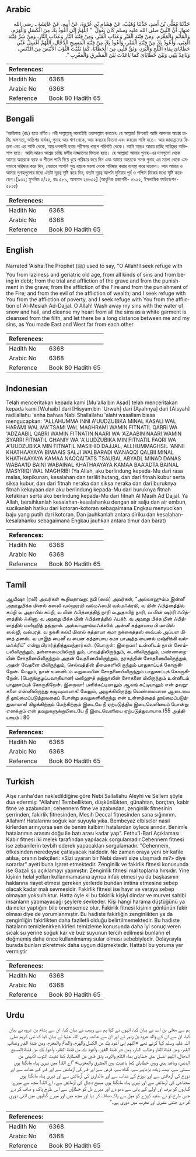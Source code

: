 ## Arabic


<div dir="rtl" lang="ar" style={{fontSize:'larger',backgroundColor:'#f8f9fa',padding:20}}>
حَدَّثَنَا مُعَلَّى بْنُ أَسَدٍ، حَدَّثَنَا وُهَيْبٌ، عَنْ هِشَامِ بْنِ عُرْوَةَ، عَنْ أَبِيهِ، عَنْ عَائِشَةَ ـ رضى الله عنها ـ أَنَّ النَّبِيَّ صلى الله عليه وسلم كَانَ يَقُولُ ‏ "‏ اللَّهُمَّ إِنِّي أَعُوذُ بِكَ مِنَ الْكَسَلِ وَالْهَرَمِ، وَالْمَأْثَمِ وَالْمَغْرَمِ، وَمِنْ فِتْنَةِ الْقَبْرِ وَعَذَابِ الْقَبْرِ، وَمِنْ فِتْنَةِ النَّارِ وَعَذَابِ النَّارِ، وَمِنْ شَرِّ فِتْنَةِ الْغِنَى، وَأَعُوذُ بِكَ مِنْ فِتْنَةِ الْفَقْرِ، وَأَعُوذُ بِكَ مِنْ فِتْنَةِ الْمَسِيحِ الدَّجَّالِ، اللَّهُمَّ اغْسِلْ عَنِّي خَطَايَاىَ بِمَاءِ الثَّلْجِ وَالْبَرَدِ، وَنَقِّ قَلْبِي مِنَ الْخَطَايَا، كَمَا نَقَّيْتَ الثَّوْبَ الأَبْيَضَ مِنَ الدَّنَسِ، وَبَاعِدْ بَيْنِي وَبَيْنَ خَطَايَاىَ كَمَا بَاعَدْتَ بَيْنَ الْمَشْرِقِ وَالْمَغْرِبِ ‏"‏‏.‏
</div>
<div style={{backgroundColor:'#f8f9fa',padding:20, marginBottom: 10}}><table> <thead> <tr> <th>References:</th> <th></th> </tr> </thead> <tbody><tr><td>Hadith No</td><td>6368</td></tr><tr><td>Arabic No</td><td>6368</td></tr><tr><td>Reference</td><td>Book 80 Hadith 65</td></tr></tbody></table></div>

## Bengali


<div dir="ltr" lang="bn" style={{fontSize:'larger',backgroundColor:'#f8f9fa',padding:20}}>
‘আয়িশাহ (রাঃ) হতে বর্ণিত। নবী সাল্লাল্লাহু আলাইহি ওয়াসাল্লাম বলতেনঃ হে আল্লাহ! নিশ্চয়ই আমি আপনার আশ্রয় চাচ্ছি অলসতা, অতিশয় বার্ধক্য, গুনাহ আর ঋণ থেকে, আর কবরের ফিতনা এবং কবরের শাস্তি হতে। আর জাহান্নামের ফিতনা এবং এর শাস্তি থেকে, আর ধনশালী হবার পরীক্ষার খারাপ পরিণতি থেকে। আমি আরও আশ্রয় চাচ্ছি দারিদ্রের অভিশাপ হতে। আমি আরও আশ্রয় চাচ্ছি মসীহ দাজ্জালের ফিতনা হতে। হে আল্লাহ! আমার গুনাহ-এর দাগগুলো থেকে আমার অন্তরকে বরফ ও শীতল পানি দিয়ে ধুয়ে পরিষ্কার করে দিন এবং আমার অন্তরকে সমস্ত গুনাহ এর ময়লা থেকে এমনভাবে পরিষ্কার করে দিন, যেভাবে আপনি শুভ্র বস্ত্রকে ময়লা থেকে পরিষ্কার করার ব্যবস্থা করে থাকেন। আর আমার ও আমার গুনাহগুলোর মধ্যে এতটা দূরত্ব সৃষ্টি করে দিন, যতটা দূরত্ব আপনি দুনিয়ার পূর্ব ও পশ্চিম দিকের মধ্যে সৃষ্টি করেছেন।[৯৩২; মুসলিম ৫/২৫, হাঃ ৫৮৯, আহমাদ ২৪৬৩২] (আধুনিক প্রকাশনী- ৫৯২২, ইসলামিক ফাউন্ডেশন- ৫৮১৫)
</div>
<div style={{backgroundColor:'#f8f9fa',padding:20, marginBottom: 10}}><table> <thead> <tr> <th>References:</th> <th></th> </tr> </thead> <tbody><tr><td>Hadith No</td><td>6368</td></tr><tr><td>Arabic No</td><td>6368</td></tr><tr><td>Reference</td><td>Book 80 Hadith 65</td></tr></tbody></table></div>

## English


<div dir="ltr" lang="en" style={{fontSize:'larger',backgroundColor:'#f8f9fa',padding:20}}>
Narrated 'Aisha:The Prophet (ﷺ) used to say, "O Allah! I seek refuge with You from laziness and geriatric old age, from all kinds of sins and from being in debt; from the trial and affliction of the grave and from the punishment in the grave; from the affliction of the Fire and from the punishment of the Fire; and from the evil of the affliction of wealth; and I seek refuge with You from the affliction of poverty, and I seek refuge with You from the affliction of Al-Mesiah Ad-Dajjal. O Allah! Wash away my sins with the water of snow and hail, and cleanse my heart from all the sins as a white garment is cleansed from the filth, and let there be a long distance between me and my sins, as You made East and West far from each other
</div>
<div style={{backgroundColor:'#f8f9fa',padding:20, marginBottom: 10}}><table> <thead> <tr> <th>References:</th> <th></th> </tr> </thead> <tbody><tr><td>Hadith No</td><td>6368</td></tr><tr><td>Arabic No</td><td>6368</td></tr><tr><td>Reference</td><td>Book 80 Hadith 65</td></tr></tbody></table></div>

## Indonesian


<div dir="ltr" lang="id" style={{fontSize:'larger',backgroundColor:'#f8f9fa',padding:20}}>
Telah menceritakan kepada kami [Mu'alla bin Asad] telah menceritakan kepada kami [Wuhaib] dari [Hisyam bin 'Urwah] dari [Ayahnya] dari [Aisyah] radliallahu 'anha bahwa Nabi Shallallahu 'alahi wasallam biasa mengucapkan: "ALLAHUMMA INNI A'UUDZUBIKA MINAL KASALI WAL HARAMI WAL MA'TSAMI WAL MAGHRAMI WAMIN FITNATIL QABRI WA 'ADZAABIL QABRI WAMIN FITNATIN NAARI WA 'AZAABIN NAARI WAMIN SYARRI FITNATIL GHANIY WA 'A'UUDZUBIKA MIN FITNATIL FAQRI WA A'UUDZUBIKA MIN FITNATIL MASIIHID DAJJAL, ALLHUMMAGHSIL 'ANNII KHATHAAYAYA BIMAAIS SALJI WALBARADI WANAQQI QALBII MINAL KHATHAAYAYA KAMAA NAQQAITATS TSAUBAL ABYADL MINAD DANAS WABAA'ID BAINI WABAINAL KHATHAAYAYA KAMAA BAA'ADTA BAINAL MASYRIQI WAL MAGHRIBI (Ya Allah, aku berlindung kepada-Mu dari rasa malas, kepikunan, kesalahan dan terlilit hutang, dan dari fitnah kubur serta siksa kubur, dan dari fitnah neraka dan siksa neraka dan dari buruknya fitnah kekayaan dan aku berlindung kepada-Mu dari buruknya fitnah kefakiran serta aku berlindung kepada-Mu dari fitnah Al Masih Ad Dajjal. Ya Allah, bersihkanlah kesalahan-kesalahanku dengan air salju dan air embun, sucikanlah hatiku dari kotoran-kotoran sebagaimana Engkau menyucikan baju yang putih dari kotoran. Dan jauhkanlah antara diriku dan kesalahan-kesalahanku sebagaimana Engkau jauhkan antara timur dan barat)
</div>
<div style={{backgroundColor:'#f8f9fa',padding:20, marginBottom: 10}}><table> <thead> <tr> <th>References:</th> <th></th> </tr> </thead> <tbody><tr><td>Hadith No</td><td>6368</td></tr><tr><td>Arabic No</td><td>6368</td></tr><tr><td>Reference</td><td>Book 80 Hadith 65</td></tr></tbody></table></div>

## Tamil


<div dir="ltr" lang="ta" style={{fontSize:'larger',backgroundColor:'#f8f9fa',padding:20}}>
ஆயிஷா (ரலி) அவர்கள் கூறியதாவது: நபி (ஸல்) அவர்கள், “அல்லாஹும்ம இன்னீ அஊதுபிக்க மினல் கஸலி வல்ஹரமி வல்மஃஸமி வல்மஃக்ரமி, வ மின் ஃபித்னத்தில் கப்றி வ அதாபில் கப்றி, வ மின் ஃபித்னத்திந் நாரி வஅதாபிந் நாரி, வ மின் ஷர்ரி ஃபித்னத்தில் ஃகினா. வ அஊது பிக்க மின் ஃபித்னத்தில் ஃபக்ர். வ அஊது பிக்க மின் ஃபித்னத்தில் மஸீஹித் தஜ்ஜால். அல்லாஹும்மஃக்ஸில் அன்னீ கத்தாயாய பி மாயிஸ் ஸல்ஜி, வல்பரத். வ நக்கி கல்பீ மினல் கத்தாயா கமா நக்கைத்தஸ் ஸவ்பல் அப்யள மினத் தனஸ். வ பாஇத் பைனீ வ பைன கத்தாயாய கமா பாஅத்த பைனல் மஷ்ரிக்கி வல்மஃக்ரிப்” என்று பிரார்த்தித்துவந்தார்கள். (பொருள்: இறைவா! உன்னிடம் நான் சோம்பலிலிருந்தும், தள்ளாமையிலிருந் தும், பாவத்திலிருந்தும், கடனிலிருந்தும், மண்ணறையின் சோதனையிலிருந்தும் அதன் வேதனையிலிருந்தும், நரகத்தின் சோதனையிலிருந்தும், அதன் வேதனை யிலிருந்தும், செல்வத்தின் தீமைகளிலி ருந்தும் பாதுகாப்புக் கோருகிறேன். மேலும், நான் உன்னிடம் வறுமையின் சோதனையிலிருந்தும் பாதுகாப்புக் கோருகிறேன். (பெருங்குழப்பவாதியான) மஸீஹுத் தஜ்ஜாலின் சோதனை யிலிருந்தும் உன்னிடம் பாதுகாப்புக் கோருகிறேன். இறைவா! பனிக்கட்டியாலும் ஆலங் கட்டியாலும் என் தவறுகளை என்னிலிருந்து கழுவுவாயாக! மேலும், அழுக்கிலிருந்து வெண்மையான ஆடையை நீ தூய்மைப்படுத்துவதைப் போன்று தவறுகளிலிருந்து என் உள்ளத்தைத் தூய்மைப்படுத்துவாயாக! கிழக்கிற்கும் மேற்கிற்கும் இடையே நீ ஏற்படுத்திய இடைவெளியைப் போன்று எனக்கும் என் தவறுகளுக்குமிடையே நீ இடைவெளியை ஏற்படுத்துவாயாக.)55 அத்தியாயம் : 80
</div>
<div style={{backgroundColor:'#f8f9fa',padding:20, marginBottom: 10}}><table> <thead> <tr> <th>References:</th> <th></th> </tr> </thead> <tbody><tr><td>Hadith No</td><td>6368</td></tr><tr><td>Arabic No</td><td>6368</td></tr><tr><td>Reference</td><td>Book 80 Hadith 65</td></tr></tbody></table></div>

## Turkish


<div dir="ltr" lang="tr" style={{fontSize:'larger',backgroundColor:'#f8f9fa',padding:20}}>
Aişe r.anha'dan nakledildiğine göre Nebi Sallallahu Aleyhi ve Sellem şöyle dua edermiş: "Allahım! Tembellikten, düşkünlükten, günahtan, borçtan, kabir fitne ve azabından, cehennem fitne ve azabından, zenginlik fitnesinin şerrinden, fakirlik fitnesinden, Mesih Deccal fitnesinden sana sığınırım. Allahım! Hatalarımı soğuk kar suyuyla yıka. Bembeyaz elbiseler nasıl kirlerden arınıyorsa sen de benim kalbimi hatalardan öylece arındır. Benimle hatalarımın arasını doğu ile batı arası kadar yap". Fethu'l-Bari Açıklaması: Kabir fitnesi iki melek tarafından yapılacak sorgulamadır.Cehennem fitnesi ise zebanilerin tevbih ederek yapacakları sorgulamadır. "Cehennem, öfkesinden neredeyse çatlayacak haldedir. Ne zaman oraya yeni bir kafile atılsa, oranın bekçileri: «Sizi uyaran bir Nebi daveti size ulaşmadı mı?» diye sorarlar" ayeti buna işaret etmektedir. Zenginlik ve fakirlik fitnesi konusunda ise Gazali şu açıklamayı yapmıştır: Zenginlik fitnesi mal toplama hırsıdır. Yine kişinin helal yolları kullanmamasına ayrıca infak etmesi ya da başkasının haklarına riayet etmesi gereken yerlerde bundan imtina etmesine sebep olacak kadar malı sevmesidir. Fakirlik fitnesi ise hayır ve veraya sebep olmayan yoksulhıktur. Hatta öyle ki bu fakirlik kişiyi dindar ve murvet sahibi insanların yapmayacağı şeylere sevkeder. Kişi hangi harama düştüğünü ya da neler yaptığını bile önemsemez olur. Fakirlik fitnesi kişinin gönlünün fakir olması diye de yorumlanmıştır. Bu hadiste fakirliğin zenginlikten ya da zenginliğin fakirlikten daha faziletli olduğu belirtilmemektedir. Bu hadiste hataların temizlenirken kirleri temizleme konusunda daha iyi sonuç veren sıcak su yerine soğuk kar ve buz suyunun tercih edilmesi bunların el değmemiş daha önce kullanılmamış sular olması sebebiyledir. Dolayısıyla burada bunları zikretmek daha uygun düşmektedir. Hattabi bu yoruma yer vermiştir
</div>
<div style={{backgroundColor:'#f8f9fa',padding:20, marginBottom: 10}}><table> <thead> <tr> <th>References:</th> <th></th> </tr> </thead> <tbody><tr><td>Hadith No</td><td>6368</td></tr><tr><td>Arabic No</td><td>6368</td></tr><tr><td>Reference</td><td>Book 80 Hadith 65</td></tr></tbody></table></div>

## Urdu


<div dir="rtl" lang="ur" style={{fontSize:'larger',backgroundColor:'#f8f9fa',padding:20}}>
ہم سے معلی بن اسد نے بیان کیا، انہوں نے کہا ہم سے وہیب نے بیان کیا، ان سے ہشام بن عروہ نے بیان کیا، ان سے ان کے والد عروہ بن زبیر نے اور ان سے عائشہ رضی اللہ عنہا نے بیان کیا کہ نبی کریم صلی اللہ علیہ وسلم کہا کرتے تھے «اللهم إني أعوذ بك من الكسل والهرم،‏‏‏‏ والمأثم والمغرم،‏‏‏‏ ومن فتنة القبر وعذاب القبر،‏‏‏‏ ومن فتنة النار وعذاب النار،‏‏‏‏ ومن شر فتنة الغنى،‏‏‏‏ وأعوذ بك من فتنة الفقر،‏‏‏‏ وأعوذ بك من فتنة المسيح الدجال،‏‏‏‏ اللهم اغسل عني خطاياى بماء الثلج والبرد،‏‏‏‏ ونق قلبي من الخطايا،‏‏‏‏ كما نقيت الثوب الأبيض من الدنس،‏‏‏‏ وباعد بيني وبين خطاياى كما باعدت بين المشرق والمغرب» ”اے اللہ! میں تیری پناہ مانگتا ہوں سستی سے، بہت زیادہ بڑھاپے سے، گناہ سے، قرض سے اور قبر کی آزمائش سے اور قبر کے عذاب سے اور دوزخ کی آزمائش سے اور دوزخ کے عذاب سے اور مالداری کی آزمائش سے اور تیری پناہ مانگتا ہوں محتاجی کی آزمائش سے اور تیری پناہ مانگتا ہوں مسیح دجال کی آزمائش سے۔ اے اللہ! مجھ سے میرے گناہوں کو برف اور اولے کے پانی سے دھو دے اور میرے دل کو خطاؤں سے اس طرح پاک و صاف کر دے جس طرح تو نے سفید کپڑے کو میل سے پاک صاف کر دیا اور مجھ میں اور میرے گناہوں میں اتنی دوری کر دے جتنی مشرق اور مغرب میں دوری ہے۔“
</div>
<div style={{backgroundColor:'#f8f9fa',padding:20, marginBottom: 10}}><table> <thead> <tr> <th>References:</th> <th></th> </tr> </thead> <tbody><tr><td>Hadith No</td><td>6368</td></tr><tr><td>Arabic No</td><td>6368</td></tr><tr><td>Reference</td><td>Book 80 Hadith 65</td></tr></tbody></table></div>